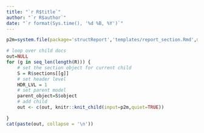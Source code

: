 ```yaml
---
title: "`r R$title`"
author: "`r R$author`"
date: "`r format(Sys.time(), '%d %B, %Y')`"
---
```



```r
p2m=system.file(package='structReport','templates/report_section.Rmd',mustWork = TRUE)

# loop over child docs
out=NULL
for (g in seq_len(length(R))) {
    # set the section object for current child
    S = R$sections[[g]]
    # set header level
    HDR_LVL = 1
    # set parent model
    parent_object=S$object
    # add child
    out <- c(out, knitr::knit_child(input=p2m,quiet=TRUE))

}
cat(paste(out, collapse = '\n'))
```

